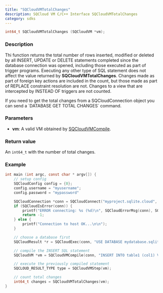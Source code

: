 ```yaml
---
title: "SQCloudVMTotalChanges"
description: SQCloud VM C/C++ Interface SQCloudVMTotalChanges
category: sdks
---
```


```c
int64_t SQCloudVMTotalChanges (SQCloudVM *vm);
```

### Description
Thi function returns the total number of rows inserted, modified or deleted by all INSERT, UPDATE or DELETE statements completed since the database connection was opened, including those executed as part of trigger programs. Executing any other type of SQL statement does not affect the value returned by **SQCloudVMTotalChanges**. Changes made as part of foreign key actions are included in the count, but those made as part of REPLACE constraint resolution are not. Changes to a view that are intercepted by INSTEAD OF triggers are not counted.


<Callout type="warning" title="Count total changes without a VM">
If you need to get the total changes from a SQCloudConnection object you can send a `DATABASE GET TOTAL CHANGES` command.
</Callout>

### Parameters
* **vm**: A valid VM obtained by [SQCloudVMCompile](/docs/sdk/c/sqcloudvmcompile).

### Return value
An `int64_t` with the number of total changes.

### Example
```c
int main (int argc, const char * argv[]) {
    // setup config
    SQCloudConfig config = {0};
    config.username = "myusername";
    config.password = "mypassword"

    SQCloudConnection *conn = SQCloudConnect("myproject.sqlite.cloud", SQCLOUD_DEFAULT_PORT, &config);
    if (SQCloudIsError(conn)) {
        printf("ERROR connecting: %s (%d)\n", SQCloudErrorMsg(conn), SQCloudErrorCode(conn));
        return -1;
    } else {
        printf("Connection to host OK...\n\n");
    }

    // choose a database first
    SQCloudResult *r = SQCloudExec(conn, "USE DATABASE mydatabase.sqlite;");

    // compile the INSERT SQL statement
    SQCloudVM *vm = SQCloudVMCompile(conn, "INSERT INTO table1 (col1) VALUES ('Hello World');", -1, NULL);

    // execute the previously compiled statement
    SQCLOUD_RESULT_TYPE type = SQCloudVMStep(vm);

    // count total changes
    int64_t changes = SQCloudVMTotalChanges(vm);
}
```
